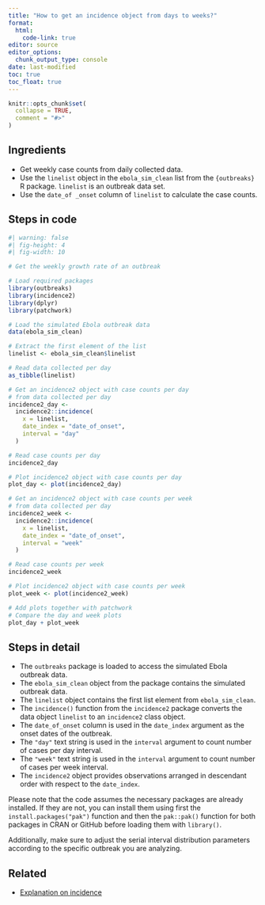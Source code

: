 ```yaml
---
title: "How to get an incidence object from days to weeks?"
format: 
  html:
    code-link: true
editor: source
editor_options: 
  chunk_output_type: console
date: last-modified
toc: true
toc_float: true
---
```


```r
knitr::opts_chunk$set(
  collapse = TRUE,
  comment = "#>"
)
```

## Ingredients

- Get weekly case counts from daily collected data.
- Use the `linelist` object in the `ebola_sim_clean` list from the `{outbreaks}` R package. `linelist` is an outbreak data set. 
- Use the `date_of _onset` column of `linelist` to calculate the case counts. 

## Steps in code

```r
#| warning: false
#| fig-height: 4
#| fig-width: 10

# Get the weekly growth rate of an outbreak

# Load required packages
library(outbreaks)
library(incidence2)
library(dplyr)
library(patchwork)

# Load the simulated Ebola outbreak data
data(ebola_sim_clean)

# Extract the first element of the list
linelist <- ebola_sim_clean$linelist

# Read data collected per day
as_tibble(linelist)

# Get an incidence2 object with case counts per day
# from data collected per day
incidence2_day <- 
  incidence2::incidence(
    x = linelist, 
    date_index = "date_of_onset",
    interval = "day"
  )

# Read case counts per day
incidence2_day

# Plot incidence2 object with case counts per day
plot_day <- plot(incidence2_day)

# Get an incidence2 object with case counts per week
# from data collected per day
incidence2_week <- 
  incidence2::incidence(
    x = linelist, 
    date_index = "date_of_onset",
    interval = "week"
  )

# Read case counts per week
incidence2_week

# Plot incidence2 object with case counts per week
plot_week <- plot(incidence2_week)

# Add plots together with patchwork
# Compare the day and week plots
plot_day + plot_week
```

## Steps in detail

- The `outbreaks` package is loaded to access the simulated Ebola outbreak data.
- The `ebola_sim_clean` object from the package contains the simulated outbreak data.
- The `linelist` object contains the first list element from `ebola_sim_clean`.
- The `incidence()` function from the `incidence2` package converts the data object `linelist` to an `incidence2` class object.
- The `date_of_onset` column is used in the `date_index` argument as the onset dates of the outbreak.
- The `"day"` text string is used in the `interval` argument to count number of cases per day interval.
- The `"week"` text string is used in the `interval` argument to count number of cases per week interval.  
- The `incidence2` object provides observations arranged in descendant order with respect to the `date_index`.

Please note that the code assumes the necessary packages are already installed. If they are not, you can install them using first the `install.packages("pak")` function and then the `pak::pak()` function for both packages in CRAN or GitHub before loading them with `library()`. 

Additionally, make sure to adjust the serial interval distribution parameters according to the specific outbreak you are analyzing.

## Related

- [Explanation on incidence](https://www.reconlearn.org/slides/outbreak-statistics/outbreak-statistics.html#28)
